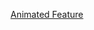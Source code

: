 <noinclude>
{{noteTA
|G1=Show
|G2=Movie
}}
</noinclude>{{Navbox 
| name      = 奥斯卡最佳动画长片
| title     = [[奥斯卡最佳动画片奖]]
| state     = {{{state|autocollapse}}}
| bodyclass = hlist
| nowrapitems = yes
| basestyle = background:#EEDD82;

| group1 = 2000年代
| list1  =  
* [[史瑞克]]－{{tsl|en|Aron Warner|艾倫·華納}}（[[第74屆奧斯卡金像獎最佳動畫片角逐名單|2001]]）
* [[千与千寻]]－[[宫崎骏]]（[[第75屆奧斯卡金像獎最佳動畫片角逐名單|2002]]）
* [[海底总动员]]－[[安德鲁·斯坦顿]]（[[第76屆奧斯卡金像獎最佳動畫片角逐名單|2003]]）
* [[超人特攻隊 (電影)|超人特攻隊]]－[[布拉德·伯德]]（[[第77屆奧斯卡金像獎最佳動畫片角逐名單|2004]]）
* [[酷狗寶貝之魔兔詛咒]]－[[尼克·帕克]]、{{tsl|en|Steve Box|史提夫·霸克斯}}（[[第78屆奧斯卡金像獎最佳動畫片角逐名單|2005]]）
* [[快樂腳]]－[[乔治·米勒]]（[[第79屆奧斯卡金像獎最佳動畫片角逐名單|2006]]）
* [[料理鼠王]]－[[布拉德·伯德]]（[[第80屆奧斯卡金像獎最佳動畫片角逐名單|2007]]）
* [[瓦力 (電影)|瓦力]]－[[安德鲁·斯坦顿]]（[[第81屆奧斯卡金像獎最佳動畫片角逐名單|2008]]）
* [[天外奇蹟]]－[[皮特·多克特]]（[[第82屆奧斯卡金像獎最佳動畫片角逐名單|2009]]）
| group2 = 2010年代
| list2  =  
* [[玩具總動員3]]－[[李·安克里奇]]（[[第83屆奧斯卡金像獎最佳動畫片角逐名單|2010]]）
* [[飆風雷哥]]－[[高爾·韋賓斯基]]（[[第84屆奧斯卡金像獎最佳動畫片角逐名單|2011]]）
* [[勇敢傳說]]－[[馬克·安德魯斯]]、[[布蘭達·查普曼]]（[[第85屆奧斯卡金像獎最佳動畫片角逐名單|2012]]）
* [[冰雪奇缘]]－[[克里斯·巴克]]、[[珍妮佛·李]]、{{tsl|en|Peter Del Vecho|彼得·德維寇}}（[[第86屆奧斯卡金像獎最佳動畫片角逐名單|2013]]）
* [[大英雄天團]]－{{tsl|en|Don Hall (filmmaker)|唐·霍爾}}、{{tsl|en|Chris Williams (director)|克里斯‧威廉斯}}、{{tsl|en|Roy Conli|洛伊·康利}}（[[第87屆奧斯卡金像獎最佳動畫片角逐名單|2014]]）
* [[腦筋急轉彎 (電影)|腦筋急轉彎]]－[[皮特·多克特]]、{{tsl|en|Jonas Rivera|乔纳斯·里维拉}}（[[第88屆奧斯卡金像獎最佳動畫片角逐名單|2015]]）
* [[動物方城市]]－[[拜倫·霍華德]]、[[里奇·摩尔]]、[[克拉克·斯潘塞]]（[[第89屆奧斯卡金像獎最佳動畫片角逐名單|2016]]）
* [[寻梦环游记]]－[[李·安克里奇]]、{{tsl|en|Darla K. Anderson|達拉·K·安德森}}（[[第90屆奧斯卡金像獎最佳動畫片角逐名單|2017]]）
* [[蜘蛛人：新宇宙]]－{{link-en|鮑伯·培斯奇提|Bob Persichetti}}、{{link-en|彼得·拉姆齊|Peter Ramsey}}、{{link-en|洛德尼·羅斯曼|Rodney Rothman}}（[[第91屆奧斯卡金像獎最佳動畫片角逐名單|2018]]）
* [[玩具總動員4]]－{{link-en|喬許·科雷|Josh Cooley}}、{{link-en|喬納斯·里維拉|Jonas Rivera}}、{{link-en|馬克·尼爾森|Mark Nielsen}}（[[第92屆奧斯卡金像獎最佳動畫片角逐名單|2019]]）
| group3 = 2020年代
| list3  =  
* [[靈魂奇遇記]]－[[皮特·多克特]]、{{le|达娜·莫瑞|Dana Murray}}（[[第93屆奧斯卡金像獎最佳動畫片角逐名單|2020]]）
* [[奇幻魔法屋]] – [[傑瑞·布希]]、[[拜倫·霍華德]]、{{le|伊维特·梅里诺·弗洛雷斯|Yvett Merino}}和[[克拉克·斯潘塞]] （[[第94屆奧斯卡金像獎最佳動畫片角逐名單|2021]]）
| below = 
* [[Template:奥斯卡最佳影片奖|最佳影片]]	
* [[Template:奥斯卡最佳导演奖|最佳導演]]
* [[Template:奥斯卡最佳男主角奖|最佳男主角]]
* [[Template:奥斯卡最佳女主角奖|最佳女主角]] 
* [[Template:奧斯卡最佳男配角獎|最佳男配角]]	
* [[Template:奥斯卡最佳女配角奖|最佳女配角]] 
* [[Template:奧斯卡最佳原創劇本獎|最佳原創劇本]]	
* [[Template:奧斯卡最佳改編劇本獎|最佳改編劇本]]
* [[Template:奥斯卡最佳动画长片|最佳動畫長片]]	
* [[Template:奧斯卡最佳動畫短片獎|最佳動畫短片]] 
* [[Template:奧斯卡最佳紀錄片獎|最佳紀錄長片]]	
* [[Template:奧斯卡最佳紀錄短片獎|最佳紀錄短片]]  
* [[Template:奧斯卡最佳原創音樂獎|最佳原創音樂]]	
* [[Template:奧斯卡最佳原創歌曲獎 |最佳原創歌曲]] 
* [[Template:奥斯卡最佳音响奖|最佳音响]]
* [[Template:奧斯卡最佳藝術指導獎|最佳美術設計]]	
* [[Template:奧斯卡最佳攝影獎|最佳攝影]]
* [[Template:奧斯卡最佳化妝與髮型設計獎|最佳化妝與髮型設計獎]]	
* [[Template:奧斯卡最佳服裝設計獎|最佳服裝設計]]
}}<noinclude>
{{collapsible option}}
[[Category:奧斯卡獎模板|Animated Feature]]
</noinclude>